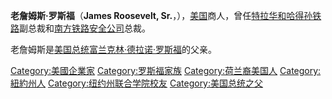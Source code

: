 {{Infobox Person
| name           = 詹姆斯·罗斯福一世<br/>James Roosevelt I
| image          =Franklin Delano Roosevelt with father James Roosevelt in 1895.jpg
| image_size     = 200px
| caption        = 詹姆斯·罗斯福一世与儿子富兰克林，1895年
| birth_date     = {{birth date|1828|7|16}}
| birth_place    = {{US}}[[纽约州|纽约州]][[海德帕克_(纽约州)|海德帕克]]
| death_date     = {{death date and age|1900|12|8|1828|7|16}}
| death_place    = {{US}}[[纽约州|纽约州]][[纽约_(纽约州)|纽约]]
| occupation     = 商人
| spouse         = [[丽贝卡·豪兰|丽贝卡·豪兰]]<br/>[[萨拉·罗斯福|萨拉·德拉诺]]
| children       = [[小詹姆斯·罗斯福|小詹姆斯·罗斯福]]<br/>[[富兰克林·德拉诺·罗斯福|富兰克林·德拉诺·罗斯福]]
}}
'''老詹姆斯·罗斯福'''（'''James Roosevelt, Sr.'''，{{bd|1828年|7月16日|1900年|12月8日|catIdx=R}}），[[美国|美国]]商人，曾任[[特拉华和哈得孙铁路|特拉华和哈得孙铁路]]副总裁和[[南方铁路安全公司|南方铁路安全公司]]总裁。

老詹姆斯是[[美国总统|美国总统]][[富兰克林·德拉诺·罗斯福|富兰克林·德拉诺·罗斯福]]的父亲。

{{US-bio-stub}}
{{富蘭克林·德拉諾·羅斯福}}
{{DEFAULTSORT:Roosevelt Sr., James}}
[[Category:美國企業家|Category:美國企業家]]
[[Category:罗斯福家族|Category:罗斯福家族]]
[[Category:荷兰裔美国人|Category:荷兰裔美国人]]
[[Category:紐約州人|Category:紐約州人]]
[[Category:纽约州联合学院校友|Category:纽约州联合学院校友]]
[[Category:美国总统之父|Category:美国总统之父]]